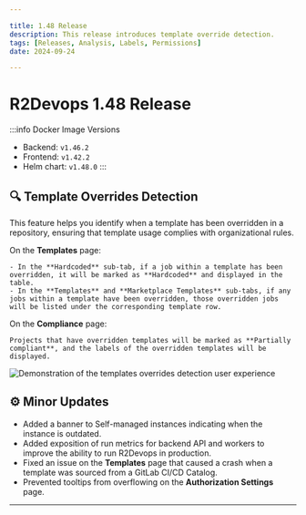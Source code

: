 ```yaml
---

title: 1.48 Release  
description: This release introduces template override detection.  
tags: [Releases, Analysis, Labels, Permissions]  
date: 2024-09-24  

---
```


# R2Devops 1.48 Release


:::info Docker Image Versions
- Backend: `v1.46.2`
- Frontend: `v1.42.2`
- Helm chart: `v1.48.0`
:::

<!-- truncate -->

## 🔍 Template Overrides Detection

This feature helps you identify when a template has been overridden in a repository, ensuring that template usage complies with organizational rules.

On the **Templates** page:

    - In the **Hardcoded** sub-tab, if a job within a template has been overridden, it will be marked as **Hardcoded** and displayed in the table.
    - In the **Templates** and **Marketplace Templates** sub-tabs, if any jobs within a template have been overridden, those overridden jobs will be listed under the corresponding template row.

On the **Compliance** page:

    Projects that have overridden templates will be marked as **Partially compliant**, and the labels of the overridden templates will be displayed.

![Demonstration of the templates overrides detection user experience](./templates_overrides.gif)

## ⚙️ Minor Updates

- Added a banner to Self-managed instances indicating when the instance is outdated.
- Added exposition of run metrics for backend API and workers to improve the ability to run R2Devops in production.
- Fixed an issue on the **Templates** page that caused a crash when a template was sourced from a GitLab CI/CD Catalog.
- Prevented tooltips from overflowing on the **Authorization Settings** page.

-----

<ReleaseBottomButton />